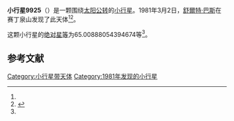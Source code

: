 {{Infobox planet
| bgcolour = #FFFFC0
| name = 9925
| symbol = 
| image = 
| caption = 
| discovery = yes
| discovery_ref = 
| discoverer = [[舒爾特·巴斯|舒爾特·巴斯]]
| discovery_site = [[赛丁泉山|赛丁泉山]] 
| discovered = 1981年3月2日
| designations = yes
| mp_name = 
| named_after = 
| alt_names = 1981 EU24/ 1988 VX13 / 1997 RG7
| mp_category = [[主带小行星|主带小行星]]
| orbit_ref = <ref name="a">[http://ssd.jpl.nasa.gov/sbdb.cgi?sstr=9925 9925] {{Wayback|url=http://ssd.jpl.nasa.gov/sbdb.cgi?sstr=9925 |date=20170416221238 }}，小行星數據庫瀏覽器（JPL Small-Body Database Browser）－[[美国国家航空航天局|美国国家航空航天局]]喷气推进实验室</ref>
| epoch = 2456400.5 (2013年4月18日更新)
| aphelion = {{convert|3.079381204288952|AU|km|3|abbr=on|lk=out}}
| perihelion = {{convert|2.532101359873646|AU|km|3|abbr=on}}
| semimajor = {{convert|2.805741282081299|AU|km|3|abbr=on}}
| eccentricity = 0.097528565
| period = 1716.602972 [[日|日]]<br />4.7[[儒略年|儒略年]]
| avg_speed = 
| inclination = 3.223999779376391
| asc_node = 329.230709124232
| mean_anomaly = 
| arg_peri = 65.00888054394674
| satellites = 
| physical_characteristics = yes
| dimensions = 
| mass = 
| density = 
| surface_grav = 
| escape_velocity = 
| sidereal_day = 
| axial_tilt = 
| pole_ecliptic_lat = 
| pole_ecliptic_lon = 
| albedo = 
| temperatures= 
| temp_name1 = 
| mean_temp_1 = 
| max_temp_1 = 
| temp_name2 = 
| max_temp_2 = 
| spectral_type = 
| abs_magnitude = 65.00888054394674
}}

'''小行星9925'''（{{lang-en|9925}}）是一颗围绕[[太阳|太阳]][[公转|公转]]的[[小行星|小行星]]。1981年3月2日，[[舒爾特·巴斯|舒爾特·巴斯]]在赛丁泉山发现了此天体<ref name="a" /><ref>{{cite news|title=小行星列表|url=http://cfa-www.harvard.edu/iau/lists/NumberedMPs.txt|accessdate=2013-07-08|newspaper=哈佛大学|archive-date=2008-05-17|archive-url=https://web.archive.org/web/20080517010638/http://cfa-www.harvard.edu/iau/lists/NumberedMPs.txt|dead-url=no}}</ref>。

这颗小行星的[[绝对星等|绝对星等]]为65.00888054394674等<ref name="a" />。

==参考文献==
{{reflist}}
{{Minor Planet Number|[[小行星9924|小行星9924]]|[[小行星9926|小行星9926]]}}

{{小天体}}

[[Category:小行星带天体|Category:小行星带天体]]
[[Category:1981年发现的小行星|Category:1981年发现的小行星]]

{{asteroid-stub}}